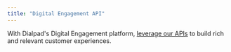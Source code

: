 ```yaml
---
title: "Digital Engagement API"
---
```

With Dialpad's Digital Engagement platform, [leverage our APIs](https://help.dialpad.com/hc/en-us/articles/9768688268571-Digital-Engagement-APIs)
 to build rich and relevant customer experiences.


